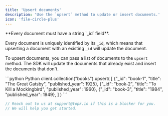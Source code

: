 ```yaml
---
title: 'Upsert documents'
description: 'Use the `upsert` method to update or insert documents.'
icon: 'file-circle-plus'
---
```


<Note>
**Every document must have a string `_id` field**.

Every document is uniquely identified by its `_id`, which means that upserting a document with an existing `_id` will update the document.
</Note>

To upsert documents, you can pass a list of documents to the `upsert` method. The SDK will update the documents that already exist and insert the documents that don't.

<CodeGroup>
```python Python
client.collection("books").upsert(
    [
        {"_id": "book-1", "title": "The Great Gatsby", "published_year": 1925},
        {"_id": "book-2", "title": "To Kill a Mockingbird", "published_year": 1960},
        {"_id": "book-3", "title": "1984", "published_year": 1949},
    ]
)
```

```js JavaScript
// Reach out to us at support@topk.io if this is a blocker for you.
// We will help you get started.
```
</CodeGroup>